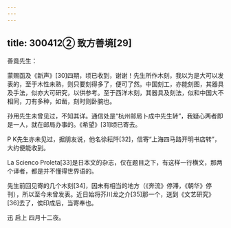 ```yaml
---
---
---
```

title: 300412② 致方善境[29]
---




善竟先生：

蒙赐函及《新声》[30]四期，顷已收到，谢谢！先生所作木刻，我以为是大可以发表的，至于木性未熟，则只要刻得多了，便可了然。中国刻工，亦能刻图，其器具及手法，似亦大可研究，以供参考。至于西洋木刻，其器具及刻法，似和中国大不相同，刀有多种，如凿，刻时则卧腕也。

孙用先生未曾见过，不知其详。通信处是“杭州邮局卜成中先生转”，我疑心两者即是一人，就在邮局办事的。《希望》[31]顷已寄去。

P K先生亦未见过，据朋友说，他名徐耘阡[32]，信寄“上海四马路开明书店转”，大约便能收到。

La Scienco Proleta[33]是日本文的杂志，仅在题目之下，有这样一行横文，那两个译者，都是并不懂得世界语的。

先生前回见寄的几个木刻[34]，因未有相当的地方（《奔流》停滞，《朝华》停刊），所以至今未曾发表。近日始将芥川龙之介[35]那一个，送到《文艺研究》[36]去了，俟印成后，当寄奉也。

迅 启上 四月十二夜。